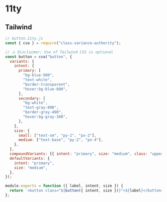 # 11ty

## Tailwind

```js
// button.11ty.js
const { cva } = require("class-variance-authority");

// ⚠️ Disclaimer: Use of Tailwind CSS is optional
const button = cva("button", {
  variants: {
    intent: {
      primary: [
        "bg-blue-500",
        "text-white",
        "border-transparent",
        "hover:bg-blue-600",
      ],
      secondary: [
        "bg-white",
        "text-gray-800",
        "border-gray-400",
        "hover:bg-gray-100",
      ],
    },
    size: {
      small: ["text-sm", "py-1", "px-2"],
      medium: ["text-base", "py-2", "px-4"],
    },
  },
  compoundVariants: [{ intent: "primary", size: "medium", class: "uppercase" }],
  defaultVariants: {
    intent: "primary",
    size: "medium",
  },
});

module.exports = function ({ label, intent, size }) {
  return `<button class="${button({ intent, size })}">${label}</button>`;
};
```
